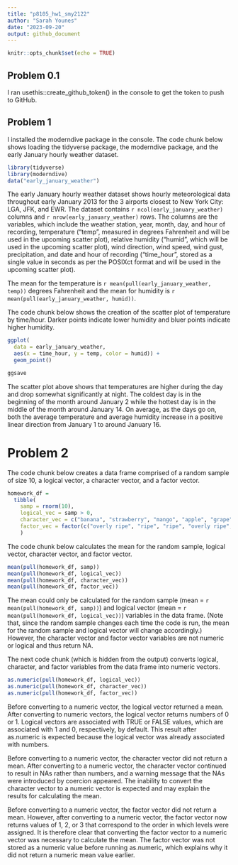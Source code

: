 ```yaml
---
title: "p8105_hw1_smy2122"
author: "Sarah Younes"
date: "2023-09-20"
output: github_document
---
```


```r
knitr::opts_chunk$set(echo = TRUE)
```

## Problem 0.1

I ran usethis::create_github_token() in the console to get the token to push to GitHub.

## Problem 1

I installed the moderndive package in the console. The code chunk below shows loading the tidyverse package, the moderndive package, and the early January hourly weather dataset.

```r
library(tidyverse)
library(moderndive)
data("early_january_weather")
```

The early January hourly weather dataset shows hourly meteorological data throughout early January 2013 for the 3 airports closest to New York City: LGA, JFK, and EWR. The dataset contains `r ncol(early_january_weather)` columns and `r nrow(early_january_weather)` rows. The columns are the variables, which include the weather station, year, month, day, and hour of recording, temperature ("temp", measured in degrees Fahrenheit and will be used in the upcoming scatter plot), relative humidity ("humid", which will be used in the upcoming scatter plot), wind direction, wind speed, wind gust, precipitation, and date and hour of recording ("time_hour", stored as a single value in seconds as per the POSIXct format and will be used in the upcoming scatter plot).

The mean for the temperature is `r mean(pull(early_january_weather, temp))` degrees Fahrenheit and the mean for humidity is `r mean(pull(early_january_weather, humid))`.

The code chunk below shows the creation of the scatter plot of temperature by time/hour. Darker points indicate lower humidity and bluer points indicate higher humidity.

```r
ggplot(
  data = early_january_weather,
  aes(x = time_hour, y = temp, color = humid)) +
  geom_point()
```

```r
ggsave
```

The scatter plot above shows that temperatures are higher during the day and drop somewhat significantly at night. The coldest day is in the beginning of the month around January 2 while the hottest day is in the middle of the month around January 14. On average, as the days go on, both the average temperature and average humidity increase in a positive linear direction from January 1 to around January 16.

# Problem 2

The code chunk below creates a data frame comprised of a random sample of size 10, a logical vector, a character vector, and a factor vector.

```r
homework_df =
  tibble(
    samp = rnorm(10),
    logical_vec = samp > 0,
    character_vec = c("banana", "strawberry", "mango", "apple", "grape", "kiwi", "blueberry", "passionfruit", "peach", "dragonfruit"),
    factor_vec = factor(c("overly ripe", "ripe", "ripe", "overly ripe", "ripe", "unripe", "unripe", "unripe", "overly ripe", "ripe"))
    )
```

The code chunk below calculates the mean for the random sample, logical vector, character vector, and factor vector.

```r
mean(pull(homework_df, samp))
mean(pull(homework_df, logical_vec))
mean(pull(homework_df, character_vec))
mean(pull(homework_df, factor_vec))
```

The mean could only be calculated for the random sample (mean = `r mean(pull(homework_df, samp))`) and logical vector (mean = `r mean(pull(homework_df, logical_vec))`) variables in the data frame. (Note that, since the random sample changes each time the code is run, the mean for the random sample and logical vector will change accordingly.) However, the character vector and factor vector variables are not numeric or logical and thus return NA.

The next code chunk (which is hidden from the output) converts logical, character, and factor variables from the data frame into numeric vectors.

```r
as.numeric(pull(homework_df, logical_vec))
as.numeric(pull(homework_df, character_vec))
as.numeric(pull(homework_df, factor_vec))
```

Before converting to a numeric vector, the logical vector returned a mean. After converting to numeric vectors, the logical vector returns numbers of 0 or 1. Logical vectors are associated with TRUE or FALSE values, which are associated with 1 and 0, respectively, by default. This result after as.numeric is expected because the logical vector was already associated with numbers.

Before converting to a numeric vector, the character vector did not return a mean. After converting to a numeric vector, the character vector continued to result in NAs rather than numbers, and a warning message that the NAs were introduced by coercion appeared. The inability to convert the character vector to a numeric vector is expected and may explain the results for calculating the mean.

Before converting to a numeric vector, the factor vector did not return a mean. However, after converting to a numeric vector, the factor vector now returns values of 1, 2, or 3 that correspond to the order in which levels were assigned. It is therefore clear that converting the factor vector to a numeric vector was necessary to calculate the mean. The factor vector was not stored as a numeric value before running as.numeric, which explains why it did not return a numeric mean value earlier.